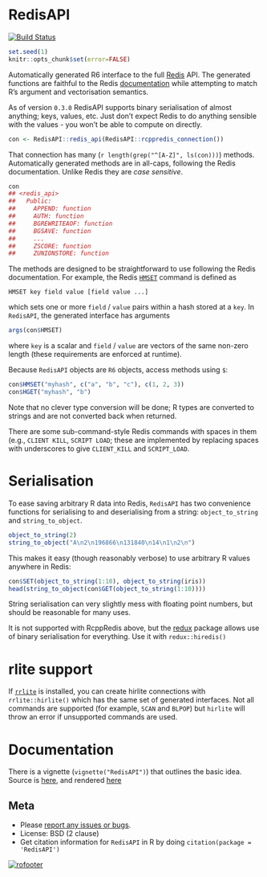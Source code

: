 # RedisAPI

[![Build Status](https://travis-ci.org/ropensci/RedisAPI.png?branch=master)](https://travis-ci.org/ropensci/RedisAPI)

```r
set.seed(1)
knitr::opts_chunk$set(error=FALSE)
```

Automatically generated R6 interface to the full [Redis](http://redis.io) API.  The generated functions are faithful to the Redis [documentation](http://redis.io/commands) while attempting to match R's argument and vectorisation semantics.

As of version `0.3.0` RedisAPI supports binary serialisation of almost anything; keys, values, etc.  Just don't expect Redis to do anything sensible with the values - you won't be able to compute on directly.

```r
con <- RedisAPI::redis_api(RedisAPI::rcppredis_connection())
```

That connection has many (`r length(grep("^[A-Z]", ls(con)))`) methods. Automatically generated methods are in all-caps, following the Redis documentation.  Unlike Redis they are *case sensitive*.

```r
con
## <redis_api>
##   Public:
##     APPEND: function
##     AUTH: function
##     BGREWRITEAOF: function
##     BGSAVE: function
##     ...
##     ZSCORE: function
##     ZUNIONSTORE: function
```

The methods are designed to be straightforward to use following the Redis documentation.  For example, the Redis [`HMSET`](http://redis.io/commands/hmset) command is defined as

```
HMSET key field value [field value ...]
```

which sets one or more `field` / `value` pairs within a hash stored at a `key`.  In `RedisAPI`, the generated interface has arguments

```r
args(con$HMSET)
```

where `key` is a scalar and `field` / `value` are vectors of the same non-zero length (these requirements are enforced at runtime).

Because `RedisAPI` objects are `R6` objects, access methods using `$`:

```r
con$HMSET("myhash", c("a", "b", "c"), c(1, 2, 3))
con$HGET("myhash", "b")
```

Note that no clever type conversion will be done; R types are converted to strings and are not converted back when returned.

There are some sub-command-style Redis commands with spaces in them (e.g., `CLIENT KILL`, `SCRIPT LOAD`; these are implemented by replacing spaces with underscores to give `CLIENT_KILL` and `SCRIPT_LOAD`.

# Serialisation

To ease saving arbitrary R data into Redis, `RedisAPI` has two convenience functions for serialising to and deserialising from a string: `object_to_string` and `string_to_object`.

```r
object_to_string(2)
string_to_object("A\n2\n196866\n131840\n14\n1\n2\n")
```

This makes it easy (though reasonably verbose) to use arbitrary R values anywhere in Redis:

```r
con$SET(object_to_string(1:10), object_to_string(iris))
head(string_to_object(con$GET(object_to_string(1:10))))
```

String serialisation can very slightly mess with floating point numbers, but should be reasonable for many uses.

It is not supported with RcppRedis above, but the [redux](https://github.com/richfitz/redux) package allows use of binary serialisation for everything.  Use it with `redux::hiredis()`

# rlite support

If [`rrlite`](https://github.com/ropensci/rrlite) is installed, you can create hirlite connections with `rrlite::hirlite()` which has the same set of generated interfaces.  Not all commands are supported (for example, `SCAN` and `BLPOP`) but `hirlite` will throw an error if unsupported commands are used.

# Documentation

There is a vignette (`vignette("RedisAPI")`) that outlines the basic idea.  Source is [here](vignette/RedisAPI.Rmd), and rendered [here](http://htmlpreview.github.io/?https://raw.githubusercontent.com/ropensci/RedisAPI/master/inst/doc/RedisAPI.html)

## Meta

* Please [report any issues or bugs](https://github.com/ropensci/RedisAPI/issues).
* License: BSD (2 clause)
* Get citation information for `RedisAPI` in R by doing `citation(package = 'RedisAPI')`

[![rofooter](http://ropensci.org/public_images/github_footer.png)](http://ropensci.org)

